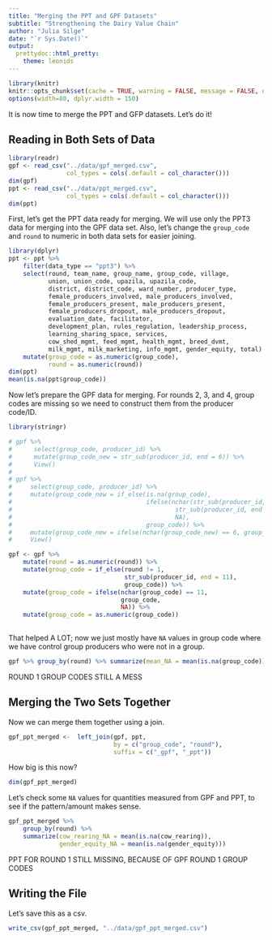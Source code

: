 ```yaml
---
title: "Merging the PPT and GPF Datasets"
subtitle: "Strengthening the Dairy Value Chain"
author: "Julia Silge"
date: "`r Sys.Date()`"
output:
  prettydoc::html_pretty:
    theme: leonids
---
```


```r
library(knitr)
knitr::opts_chunk$set(cache = TRUE, warning = FALSE, message = FALSE, dpi = 180)
options(width=80, dplyr.width = 150)
```

It is now time to merge the PPT and GFP datasets. Let's do it!

## Reading in Both Sets of Data

```r
library(readr)
gpf <- read_csv("../data/gpf_merged.csv", 
                col_types = cols(.default = col_character()))
dim(gpf)
ppt <- read_csv("../data/ppt_merged.csv", 
                col_types = cols(.default = col_character()))
dim(ppt)
```

First, let's get the PPT data ready for merging. We will use only the PPT3 data for merging into the GPF data set. Also, let's change the `group_code` and `round` to numeric in both data sets for easier joining.

```r
library(dplyr)
ppt <- ppt %>%
    filter(data_type == "ppt3") %>%
    select(round, team_name, group_name, group_code, village, 
           union, union_code, upazila, upazila_code, 
           district, district_code, ward_number, producer_type,
           female_producers_involved, male_producers_involved,
           female_producers_present, male_producers_present,
           female_producers_dropout, male_producers_dropout,
           evaluation_date, facilitator,
           development_plan, rules_regulation, leadership_process,
           learning_sharing_space, services,
           cow_shed_mgmt, feed_mgmt, health_mgmt, breed_dvmt,
           milk_mgmt, milk_marketing, info_mgmt, gender_equity, total) %>%
    mutate(group_code = as.numeric(group_code),
           round = as.numeric(round))
dim(ppt)
mean(is.na(ppt$group_code))
```

Now let's prepare the GPF data for merging. For rounds 2, 3, and 4, group codes are missing so we need to construct them from the producer code/ID.

```r
library(stringr)

# gpf %>% 
#      select(group_code, producer_id) %>% 
#      mutate(group_code_new = str_sub(producer_id, end = 6)) %>% 
#      View()
# 
# gpf %>% 
#     select(group_code, producer_id) %>% 
#     mutate(group_code_new = if_else(is.na(group_code),
#                                     ifelse(nchar(str_sub(producer_id, end = 6)) == 6, 
#                                             str_sub(producer_id, end = 6),
#                                             NA),
#                                     group_code)) %>%
#     mutate(group_code_new = ifelse(nchar(group_code_new) == 6, group_code_new, NA)) %>%
#     View()

gpf <- gpf %>% 
    mutate(round = as.numeric(round)) %>%
    mutate(group_code = if_else(round != 1,
                                str_sub(producer_id, end = 11), 
                                group_code)) %>%
    mutate(group_code = ifelse(nchar(group_code) == 11,
                               group_code,
                               NA)) %>%
    mutate(group_code = as.numeric(group_code))
    
```

That helped A LOT; now we just mostly have `NA` values in group code where we have control group producers who were not in a group.

```r
gpf %>% group_by(round) %>% summarize(mean_NA = mean(is.na(group_code)))
```

ROUND 1 GROUP CODES STILL A MESS

## Merging the Two Sets Together

Now we can merge them together using a join.

```r
gpf_ppt_merged <-  left_join(gpf, ppt, 
                             by = c("group_code", "round"),
                             suffix = c("_gpf", "_ppt"))
```

How big is this now?

```r
dim(gpf_ppt_merged)
```

Let's check some `NA` values for quantities measured from GPF and PPT, to see if the pattern/amount makes sense.

```r
gpf_ppt_merged %>% 
    group_by(round) %>% 
    summarize(cow_rearing_NA = mean(is.na(cow_rearing)),
              gender_equity_NA = mean(is.na(gender_equity)))
```

PPT FOR ROUND 1 STILL MISSING, BECAUSE OF GPF ROUND 1 GROUP CODES


## Writing the File

Let's save this as a csv.

```r
write_csv(gpf_ppt_merged, "../data/gpf_ppt_merged.csv")
```

